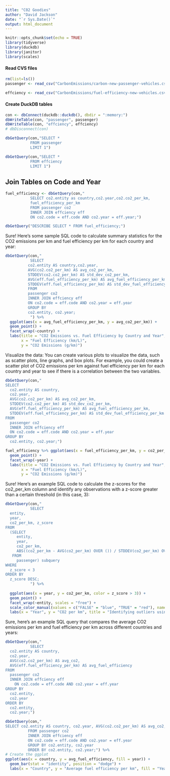 ```yaml
---
title: "C02 Goodies"
author: "David Jackson"
date: "`r Sys.Date()`"
output: html_document
---
```


```r
knitr::opts_chunk$set(echo = TRUE)
library(tidyverse)
library(duckdb)
library(janitor)
library(scales)
```

#### Read CVS files 

```r
rm(list=ls())
passenger <- read_csv("CarbonEmissions/carbon-new-passenger-vehicles.csv") %>% clean_names()
```
```r
effciency <- read_csv("CarbonEmissions/fuel-efficiency-new-vehicles.csv") %>% clean_names()
```

#### Create DuckDB tables

```r
con <- dbConnect(duckdb::duckdb(), dbdir = ":memory:")
dbWriteTable(con, "passenger", passenger)
dbWriteTable(con, "effciency", effciency)
# dbDisconnect(con)
```

```r
dbGetQuery(con,"SELECT * 
           FROM passenger 
           LIMIT 1")
```
```r
dbGetQuery(con,"SELECT * 
           FROM effciency 
           LIMIT 1")
```

## Join Tables on Code and Year

```r
fuel_efficiency <- dbGetQuery(con,"
           SELECT co2.entity as country,co2.year,co2.co2_per_km,
           fuel_efficiency_per_km
           FROM passenger co2
           INNER JOIN effciency eff
           ON co2.code = eff.code AND co2.year = eff.year;")
```
```r
dbGetQuery("DESCRIBE SELECT * FROM fuel_efficiency;")
```

Sure! Here's some sample SQL code to calculate summary statistics for the CO2 emissions per km and fuel efficiency per km for each country and year:

```r
dbGetQuery(con,"
           SELECT
          co2.entity AS country,co2.year,
          AVG(co2.co2_per_km) AS avg_co2_per_km,
          STDDEV(co2.co2_per_km) AS std_dev_co2_per_km,
          AVG(eff.fuel_efficiency_per_km) AS avg_fuel_efficiency_per_km,
          STDDEV(eff.fuel_efficiency_per_km) AS std_dev_fuel_efficiency_per_km
          FROM
          passenger co2
          INNER JOIN effciency eff
          ON co2.code = eff.code AND co2.year = eff.year
          GROUP BY
          co2.entity, co2.year;
           ") %>%
  ggplot(aes(x = avg_fuel_efficiency_per_km, y = avg_co2_per_km)) +
  geom_point() +
  facet_wrap(~country) +
  labs(title = "CO2 Emissions vs. Fuel Efficiency by Country and Year",
       x = "Fuel Efficiency (km/L)",
       y = "CO2 Emissions (g/km)")
```

Visualize the data: You can create various plots to visualize the data, such as scatter plots, line graphs, and box plots. For example, you could create a scatter plot of CO2 emissions per km against fuel efficiency per km for each country and year to see if there is a correlation between the two variables.

```r
dbGetQuery(con,"
SELECT
  co2.entity AS country,
  co2.year,
  AVG(co2.co2_per_km) AS avg_co2_per_km,
  STDDEV(co2.co2_per_km) AS std_dev_co2_per_km,
  AVG(eff.fuel_efficiency_per_km) AS avg_fuel_efficiency_per_km,
  STDDEV(eff.fuel_efficiency_per_km) AS std_dev_fuel_efficiency_per_km
FROM
  passenger co2
  INNER JOIN effciency eff
  ON co2.code = eff.code AND co2.year = eff.year
GROUP BY
  co2.entity, co2.year;")

```

```r
fuel_efficiency %>% ggplot(aes(x = fuel_efficiency_per_km, y = co2_per_km, color = country)) +
  geom_point() +
  facet_wrap(~year) +
  labs(title = "CO2 Emissions vs. Fuel Efficiency by Country and Year",
       x = "Fuel Efficiency (km/L)",
       y = "CO2 Emissions (g/km)")
```

Sure! Here's an example SQL code to calculate the z-scores for the co2_per_km column and identify any observations with a z-score greater than a certain threshold (in this case, 3):

```r
dbGetQuery(con,"
           SELECT
  entity,
  year,
  co2_per_km, z_score
FROM
  (SELECT
     entity,
     year,
     co2_per_km,
     ABS((co2_per_km - AVG(co2_per_km) OVER ()) / STDDEV(co2_per_km) OVER ()) AS z_score
   FROM
     passenger) subquery
WHERE
  z_score < 3
ORDER BY
  z_score DESC;
           ") %>%
  
  ggplot(aes(x = year, y = co2_per_km, color = z_score > 3)) +
  geom_point() +
  facet_wrap(~entity, scales = "free") +
  scale_color_manual(values = c("FALSE" = "blue", "TRUE" = "red"), name = "Outlier") +
  labs(x = "Year", y = "CO2 per km", title = "Identifying outliers using z-scores")

```

Sure, here's an example SQL query that compares the average CO2 emissions per km and fuel efficiency per km across different countries and years:


```r
dbGetQuery(con,"
           SELECT
  co2.entity AS country,
  co2.year,
  AVG(co2.co2_per_km) AS avg_co2,
  AVG(eff.fuel_efficiency_per_km) AS avg_fuel_efficiency
FROM
  passenger co2
  INNER JOIN effciency eff
    ON co2.code = eff.code AND co2.year = eff.year
GROUP BY
  co2.entity,
  co2.year
ORDER BY
  co2.entity,
  co2.year;")
```

```r
dbGetQuery(con,"
SELECT co2.entity AS country, co2.year, AVG(co2.co2_per_km) AS avg_co2, AVG(eff.fuel_efficiency_per_km) AS avg_fuel_efficiency
          FROM passenger co2
          INNER JOIN effciency eff
          ON co2.code = eff.code AND co2.year = eff.year
          GROUP BY co2.entity, co2.year
          ORDER BY co2.entity, co2.year;") %>%
# Create the ggplot
ggplot(aes(x = country, y = avg_fuel_efficiency, fill = year)) +
  geom_bar(stat = "identity", position = "dodge") +
  labs(x = "Country", y = "Average fuel efficiency per km", fill = "Year", title = "Comparing average CO2 emissions and fuel efficiency by country and year") + coord_flip()
```

